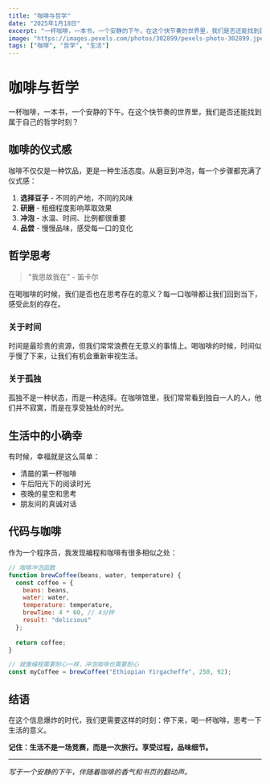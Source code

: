 ```yaml
---
title: "咖啡与哲学"
date: "2025年1月18日"
excerpt: "一杯咖啡，一本书，一个安静的下午。在这个快节奏的世界里，我们是否还能找到属于自己的哲学时刻？"
image: "https://images.pexels.com/photos/302899/pexels-photo-302899.jpeg?auto=compress&cs=tinysrgb&w=1260&h=750&dpr=1"
tags: ["咖啡", "哲学", "生活"]
---
```


# 咖啡与哲学

一杯咖啡，一本书，一个安静的下午。在这个快节奏的世界里，我们是否还能找到属于自己的哲学时刻？

## 咖啡的仪式感

咖啡不仅仅是一种饮品，更是一种生活态度。从磨豆到冲泡，每一个步骤都充满了仪式感：

1. **选择豆子** - 不同的产地，不同的风味
2. **研磨** - 粗细程度影响萃取效果
3. **冲泡** - 水温、时间、比例都很重要
4. **品尝** - 慢慢品味，感受每一口的变化

## 哲学思考

> "我思故我在" - 笛卡尔

在喝咖啡的时候，我们是否也在思考存在的意义？每一口咖啡都让我们回到当下，感受此刻的存在。

### 关于时间

时间是最珍贵的资源，但我们常常浪费在无意义的事情上。喝咖啡的时候，时间似乎慢了下来，让我们有机会重新审视生活。

### 关于孤独

孤独不是一种状态，而是一种选择。在咖啡馆里，我们常常看到独自一人的人，他们并不寂寞，而是在享受独处的时光。

## 生活中的小确幸

有时候，幸福就是这么简单：

- 清晨的第一杯咖啡
- 午后阳光下的阅读时光
- 夜晚的星空和思考
- 朋友间的真诚对话

## 代码与咖啡

作为一个程序员，我发现编程和咖啡有很多相似之处：

```javascript
// 咖啡冲泡函数
function brewCoffee(beans, water, temperature) {
  const coffee = {
    beans: beans,
    water: water,
    temperature: temperature,
    brewTime: 4 * 60, // 4分钟
    result: "delicious"
  };
  
  return coffee;
}

// 就像编程需要耐心一样，冲泡咖啡也需要耐心
const myCoffee = brewCoffee("Ethiopian Yirgacheffe", 250, 92);
```

## 结语

在这个信息爆炸的时代，我们更需要这样的时刻：停下来，喝一杯咖啡，思考一下生活的意义。

**记住：生活不是一场竞赛，而是一次旅行。享受过程，品味细节。**

---

*写于一个安静的下午，伴随着咖啡的香气和书页的翻动声。* 